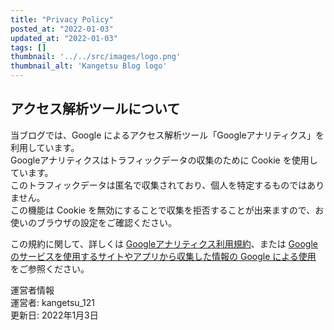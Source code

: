 ```yaml
---
title: "Privacy Policy"
posted_at: "2022-01-03"
updated_at: "2022-01-03"
tags: []
thumbnail: '../../src/images/logo.png'
thumbnail_alt: 'Kangetsu Blog logo'
---
```


## アクセス解析ツールについて

当ブログでは、Google によるアクセス解析ツール「Googleアナリティクス」を利用しています。  
Googleアナリティクスはトラフィックデータの収集のために Cookie を使用しています。  
このトラフィックデータは匿名で収集されており、個人を特定するものではありません。  
この機能は Cookie を無効にすることで収集を拒否することが出来ますので、お使いのブラウザの設定をご確認ください。

この規約に関して、詳しくは [Googleアナリティクス利用規約](https://marketingplatform.google.com/about/analytics/terms/jp/)、または [Google のサービスを使用するサイトやアプリから収集した情報の Google による使用](https://policies.google.com/technologies/partner-sites?hl=ja) をご参照ください。

運営者情報  
運営者: kangetsu_121  
更新日: 2022年1月3日
